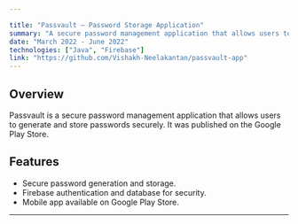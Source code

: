 ```yaml
---

title: "Passvault – Password Storage Application"
summary: "A secure password management application that allows users to generate and store passwords safely."
date: "March 2022 - June 2022"
technologies: ["Java", "Firebase"]
link: "https://github.com/Vishakh-Neelakantan/passvault-app"
---
```


## Overview
Passvault is a secure password management application that allows users to generate and store passwords securely. It was published on the Google Play Store.

## Features
- Secure password generation and storage.
- Firebase authentication and database for security.
- Mobile app available on Google Play Store.

---